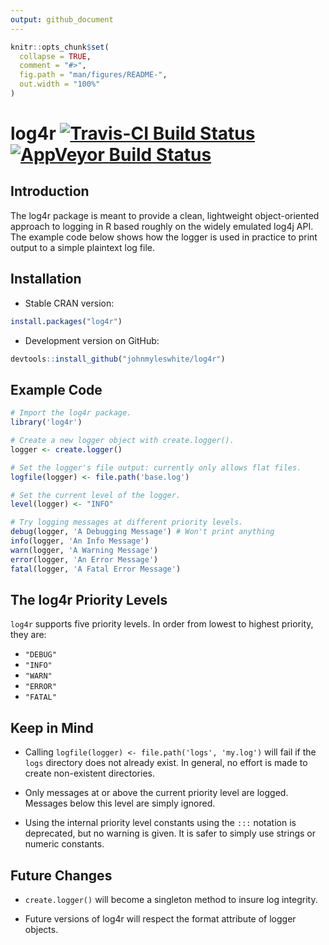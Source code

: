 ```yaml
---
output: github_document
---
```


<!-- README.md is generated from README.Rmd. Please edit that file. -->

```r
knitr::opts_chunk$set(
  collapse = TRUE,
  comment = "#>",
  fig.path = "man/figures/README-",
  out.width = "100%"
)
```

# log4r [![Travis-CI Build Status](https://travis-ci.org/johnmyleswhite/log4r.png?branch=master)](https://travis-ci.org/johnmyleswhite/log4r) [![AppVeyor Build Status](https://ci.appveyor.com/api/projects/status/github/johnmyleswhite/log4r?branch=master)](https://ci.appveyor.com/project/johnmyleswhite/log4r)

## Introduction

The log4r package is meant to provide a clean, lightweight object-oriented
approach to logging in R based roughly on the widely emulated log4j API. The
example code below shows how the logger is used in practice to print output
to a simple plaintext log file.

## Installation

- Stable CRAN version:

```r
install.packages("log4r")
```

- Development version on GitHub:

```r
devtools::install_github("johnmyleswhite/log4r")
```

## Example Code

```r
# Import the log4r package.
library('log4r')

# Create a new logger object with create.logger().
logger <- create.logger()

# Set the logger's file output: currently only allows flat files.
logfile(logger) <- file.path('base.log')

# Set the current level of the logger.
level(logger) <- "INFO"

# Try logging messages at different priority levels.
debug(logger, 'A Debugging Message') # Won't print anything
info(logger, 'An Info Message')
warn(logger, 'A Warning Message')
error(logger, 'An Error Message')
fatal(logger, 'A Fatal Error Message')
```

## The log4r Priority Levels

`log4r` supports five priority levels. In order from lowest to highest
priority, they are:

* `"DEBUG"`
* `"INFO"`
* `"WARN"`
* `"ERROR"`
* `"FATAL"`

## Keep in Mind

* Calling `logfile(logger) <- file.path('logs', 'my.log')` will fail if the
  `logs` directory does not already exist. In general, no effort is made to
  create non-existent directories.

* Only messages at or above the current priority level are logged. Messages
  below this level are simply ignored.

* Using the internal priority level constants using the `:::` notation is
  deprecated, but no warning is given.  It is safer to simply use strings
  or numeric constants.

## Future Changes

* `create.logger()` will become a singleton method to insure log integrity.

* Future versions of log4r will respect the format attribute of logger objects.
